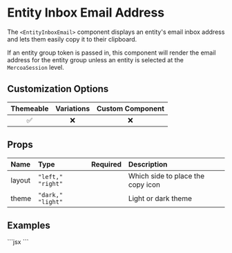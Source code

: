 
# Entity Inbox Email Address

The `<EntityInboxEmail>` component displays an entity's email inbox address and lets them easily copy it to their clipboard.

If an entity group token is passed in, this component will render the email address for the entity group unless an entity is selected at the `MercoaSession` level.

## Customization Options

| Themeable | Variations | Custom Component |
| :-------: | :--------: | :--------------: |
|    ✅     |     ❌     |        ❌        |

## Props

| Name   | Type              | Required | Description                       |
| :----- | :---------------- | :------- | :-------------------------------- |
| layout | `"left," "right"` |          | Which side to place the copy icon |
| theme  | `"dark," "light"` |          | Light or dark theme               |

## Examples

<ComponentContainer>
  <EntityInboxEmail />
  ```jsx
  <EntityInboxEmail />
  ```
</ComponentContainer>
